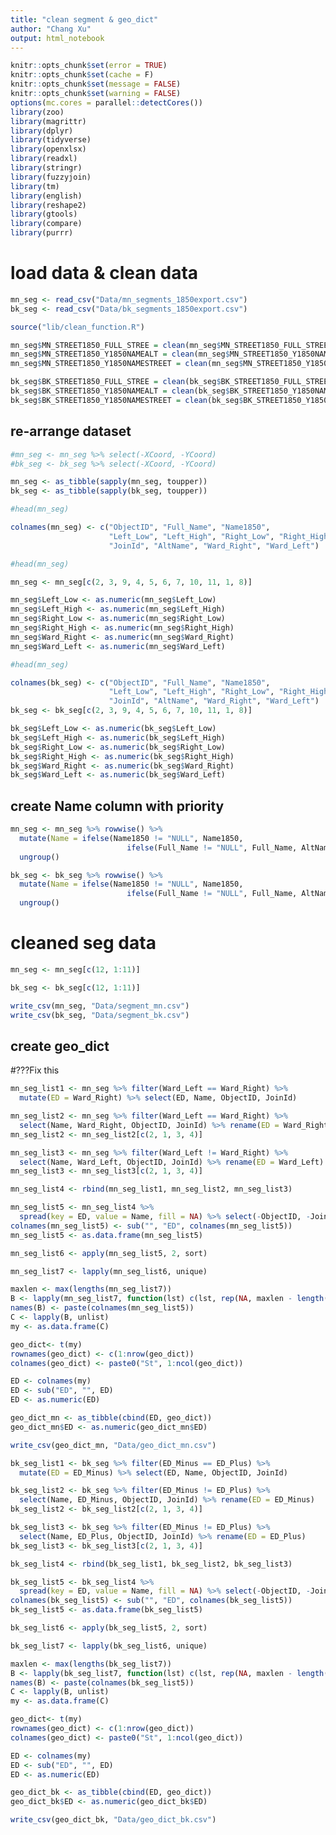 ```yaml
---
title: "clean segment & geo_dict"
author: "Chang Xu"
output: html_notebook
---
```


```r
knitr::opts_chunk$set(error = TRUE)
knitr::opts_chunk$set(cache = F)
knitr::opts_chunk$set(message = FALSE)
knitr::opts_chunk$set(warning = FALSE)
options(mc.cores = parallel::detectCores())
library(zoo)
library(magrittr)
library(dplyr)
library(tidyverse)
library(openxlsx)
library(readxl)
library(stringr)
library(fuzzyjoin)
library(tm)
library(english)
library(reshape2)
library(gtools)
library(compare)
library(purrr)
```

# load data & clean data

```r
mn_seg <- read_csv("Data/mn_segments_1850export.csv")
bk_seg <- read_csv("Data/bk_segments_1850export.csv")
```

```r
source("lib/clean_function.R")
```

```r
mn_seg$MN_STREET1850_FULL_STREE = clean(mn_seg$MN_STREET1850_FULL_STREE)
mn_seg$MN_STREET1850_Y1850NAMEALT = clean(mn_seg$MN_STREET1850_Y1850NAMEALT)
mn_seg$MN_STREET1850_Y1850NAMESTREET = clean(mn_seg$MN_STREET1850_Y1850NAMESTREET)

bk_seg$BK_STREET1850_FULL_STREE = clean(bk_seg$BK_STREET1850_FULL_STREE)
bk_seg$BK_STREET1850_Y1850NAMEALT = clean(bk_seg$BK_STREET1850_Y1850NAMEALT)
bk_seg$BK_STREET1850_Y1850NAMESTREET = clean(bk_seg$BK_STREET1850_Y1850NAMESTREET)
```

## re-arrange dataset
```r
#mn_seg <- mn_seg %>% select(-XCoord, -YCoord)
#bk_seg <- bk_seg %>% select(-XCoord, -YCoord)
```

```r
mn_seg <- as_tibble(sapply(mn_seg, toupper))
bk_seg <- as_tibble(sapply(bk_seg, toupper))
```

```r
#head(mn_seg)
```



```r
colnames(mn_seg) <- c("ObjectID", "Full_Name", "Name1850", 
                      "Left_Low", "Left_High", "Right_Low", "Right_High",
                      "JoinId", "AltName", "Ward_Right", "Ward_Left")
```

```r
#head(mn_seg)
```

```r
mn_seg <- mn_seg[c(2, 3, 9, 4, 5, 6, 7, 10, 11, 1, 8)]

mn_seg$Left_Low <- as.numeric(mn_seg$Left_Low)
mn_seg$Left_High <- as.numeric(mn_seg$Left_High)
mn_seg$Right_Low <- as.numeric(mn_seg$Right_Low)
mn_seg$Right_High <- as.numeric(mn_seg$Right_High)
mn_seg$Ward_Right <- as.numeric(mn_seg$Ward_Right)
mn_seg$Ward_Left <- as.numeric(mn_seg$Ward_Left)
```
```r
#head(mn_seg)
```


```r
colnames(bk_seg) <- c("ObjectID", "Full_Name", "Name1850", 
                      "Left_Low", "Left_High", "Right_Low", "Right_High",
                      "JoinId", "AltName", "Ward_Right", "Ward_Left")
bk_seg <- bk_seg[c(2, 3, 9, 4, 5, 6, 7, 10, 11, 1, 8)]

bk_seg$Left_Low <- as.numeric(bk_seg$Left_Low)
bk_seg$Left_High <- as.numeric(bk_seg$Left_High)
bk_seg$Right_Low <- as.numeric(bk_seg$Right_Low)
bk_seg$Right_High <- as.numeric(bk_seg$Right_High)
bk_seg$Ward_Right <- as.numeric(bk_seg$Ward_Right)
bk_seg$Ward_Left <- as.numeric(bk_seg$Ward_Left)
```

## create Name column with priority
```r
mn_seg <- mn_seg %>% rowwise() %>% 
  mutate(Name = ifelse(Name1850 != "NULL", Name1850, 
                          ifelse(Full_Name != "NULL", Full_Name, AltName))) %>%
  ungroup()
```

```r
bk_seg <- bk_seg %>% rowwise() %>% 
  mutate(Name = ifelse(Name1850 != "NULL", Name1850, 
                          ifelse(Full_Name != "NULL", Full_Name, AltName))) %>%
  ungroup()
```

# cleaned seg data
```r
mn_seg <- mn_seg[c(12, 1:11)]
```
```r
bk_seg <- bk_seg[c(12, 1:11)]
```

```r
write_csv(mn_seg, "Data/segment_mn.csv")
write_csv(bk_seg, "Data/segment_bk.csv")
```

## create geo_dict

#???Fix this

```r
mn_seg_list1 <- mn_seg %>% filter(Ward_Left == Ward_Right) %>%
  mutate(ED = Ward_Right) %>% select(ED, Name, ObjectID, JoinId)
```
```r
mn_seg_list2 <- mn_seg %>% filter(Ward_Left == Ward_Right) %>% 
  select(Name, Ward_Right, ObjectID, JoinId) %>% rename(ED = Ward_Right)
mn_seg_list2 <- mn_seg_list2[c(2, 1, 3, 4)]
```
```r
mn_seg_list3 <- mn_seg %>% filter(Ward_Left != Ward_Right) %>% 
  select(Name, Ward_Left, ObjectID, JoinId) %>% rename(ED = Ward_Left)
mn_seg_list3 <- mn_seg_list3[c(2, 1, 3, 4)]
```
```r
mn_seg_list4 <- rbind(mn_seg_list1, mn_seg_list2, mn_seg_list3)
```

```r
mn_seg_list5 <- mn_seg_list4 %>% 
  spread(key = ED, value = Name, fill = NA) %>% select(-ObjectID, -JoinId)
colnames(mn_seg_list5) <- sub("", "ED", colnames(mn_seg_list5))
mn_seg_list5 <- as.data.frame(mn_seg_list5)
```
```r
mn_seg_list6 <- apply(mn_seg_list5, 2, sort)
```
```r
mn_seg_list7 <- lapply(mn_seg_list6, unique)
```

```r
maxlen <- max(lengths(mn_seg_list7))
B <- lapply(mn_seg_list7, function(lst) c(lst, rep(NA, maxlen - length(lst))))
names(B) <- paste(colnames(mn_seg_list5))
C <- lapply(B, unlist)
my <- as.data.frame(C)
```

```r
geo_dict<- t(my)
rownames(geo_dict) <- c(1:nrow(geo_dict))
colnames(geo_dict) <- paste0("St", 1:ncol(geo_dict))
```
```r
ED <- colnames(my) 
ED <- sub("ED", "", ED)
ED <- as.numeric(ED)
```
```r
geo_dict_mn <- as_tibble(cbind(ED, geo_dict))
geo_dict_mn$ED <- as.numeric(geo_dict_mn$ED)
```


```r
write_csv(geo_dict_mn, "Data/geo_dict_mn.csv")
```

```r
bk_seg_list1 <- bk_seg %>% filter(ED_Minus == ED_Plus) %>%
  mutate(ED = ED_Minus) %>% select(ED, Name, ObjectID, JoinId)
```
```r
bk_seg_list2 <- bk_seg %>% filter(ED_Minus != ED_Plus) %>% 
  select(Name, ED_Minus, ObjectID, JoinId) %>% rename(ED = ED_Minus)
bk_seg_list2 <- bk_seg_list2[c(2, 1, 3, 4)]
```
```r
bk_seg_list3 <- bk_seg %>% filter(ED_Minus != ED_Plus) %>% 
  select(Name, ED_Plus, ObjectID, JoinId) %>% rename(ED = ED_Plus)
bk_seg_list3 <- bk_seg_list3[c(2, 1, 3, 4)]
```
```r
bk_seg_list4 <- rbind(bk_seg_list1, bk_seg_list2, bk_seg_list3)
```

```r
bk_seg_list5 <- bk_seg_list4 %>% 
  spread(key = ED, value = Name, fill = NA) %>% select(-ObjectID, -JoinId)
colnames(bk_seg_list5) <- sub("", "ED", colnames(bk_seg_list5))
bk_seg_list5 <- as.data.frame(bk_seg_list5)
```

```r
bk_seg_list6 <- apply(bk_seg_list5, 2, sort)
```
```r
bk_seg_list7 <- lapply(bk_seg_list6, unique)
```

```r
maxlen <- max(lengths(bk_seg_list7))
B <- lapply(bk_seg_list7, function(lst) c(lst, rep(NA, maxlen - length(lst))))
names(B) <- paste(colnames(bk_seg_list5))
C <- lapply(B, unlist)
my <- as.data.frame(C)
```

```r
geo_dict<- t(my)
rownames(geo_dict) <- c(1:nrow(geo_dict))
colnames(geo_dict) <- paste0("St", 1:ncol(geo_dict))
```
```r
ED <- colnames(my) 
ED <- sub("ED", "", ED)
ED <- as.numeric(ED)
```
```r
geo_dict_bk <- as_tibble(cbind(ED, geo_dict))
geo_dict_bk$ED <- as.numeric(geo_dict_bk$ED)
```

```r
write_csv(geo_dict_bk, "Data/geo_dict_bk.csv")
```














